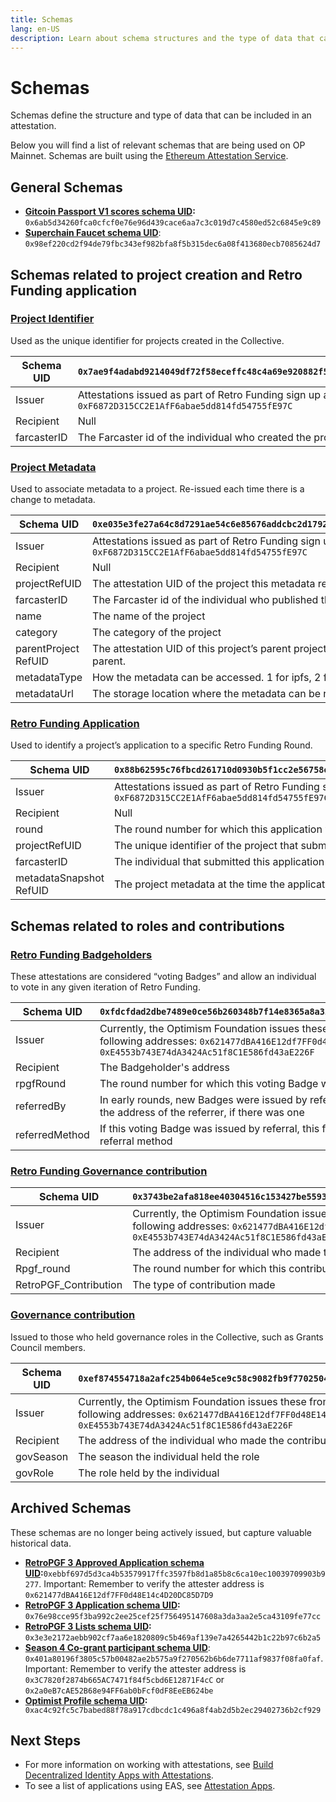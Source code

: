 ```yaml
---
title: Schemas
lang: en-US
description: Learn about schema structures and the type of data that can be included in attestations.
---
```


# Schemas

Schemas define the structure and type of data that can be included in an attestation.

Below you will find a list of relevant schemas that are being used on OP Mainnet. Schemas are built using the [Ethereum Attestation Service](https://docs.attest.sh/docs/welcome).

## General Schemas
*   **[Gitcoin Passport V1 scores schema UID](https://optimism.easscan.org/schema/view/0x6ab5d34260fca0cfcf0e76e96d439cace6aa7c3c019d7c4580ed52c6845e9c89):** `0x6ab5d34260fca0cfcf0e76e96d439cace6aa7c3c019d7c4580ed52c6845e9c89`
*   **[Superchain Faucet schema UID](https://optimism.easscan.org/schema/view/0x98ef220cd2f94de79fbc343ef982bfa8f5b315dec6a08f413680ecb7085624d7)**: `0x98ef220cd2f94de79fbc343ef982bfa8f5b315dec6a08f413680ecb7085624d7`

## Schemas related to project creation and Retro Funding application

### [Project Identifier](https://optimism.easscan.org/schema/view/0x7ae9f4adabd9214049df72f58eceffc48c4a69e920882f5b06a6c69a3157e5bd)

Used as the unique identifier for projects created in the Collective.

|Schema UID |`0x7ae9f4adabd9214049df72f58eceffc48c4a69e920882f5b06a6c69a3157e5bd`|
|-----------|--------------------------------------------------------------------|
|Issuer     |Attestations issued as part of Retro Funding sign up are issued by: `0xF6872D315CC2E1AfF6abae5dd814fd54755fE97C`|
|Recipient  | Null                                                               |
|farcasterID|The Farcaster id of the individual who created the project          |


### [Project Metadata](https://optimism.easscan.org/schema/view/0xe035e3fe27a64c8d7291ae54c6e85676addcbc2d179224fe7fc1f7f05a8c6eac)

Used to associate metadata to a project. Re-issued each time there is a change to metadata.

|Schema UID |`0xe035e3fe27a64c8d7291ae54c6e85676addcbc2d179224fe7fc1f7f05a8c6eac`|
|-----------|--------------------------------------------------------------------|
|Issuer     |Attestations issued as part of Retro Funding sign up are issued by: `0xF6872D315CC2E1AfF6abae5dd814fd54755fE97C`|
|Recipient  | Null                                                               |
|projectRefUID| The attestation UID of the project this metadata relates to      |
|farcasterID|The Farcaster id of the individual who published the project metadata|
|name       |The name of the project                                             |
|category   |The category of the project                                         |
|parentProject RefUID|The attestation UID of this project’s parent project, in case it has a parent.|
|metadataType|How the metadata can be accessed. 1 for ipfs, 2 for http|
|metadataUrl|The storage location where the metadata can be retrieved|


### [Retro Funding Application](https://optimism.easscan.org/schema/view/0x88b62595c76fbcd261710d0930b5f1cc2e56758e155dea537f82bf0baadd9a32)

Used to identify a project’s application to a specific Retro Funding Round.

|Schema UID |`0x88b62595c76fbcd261710d0930b5f1cc2e56758e155dea537f82bf0baadd9a32`|
|-----------|--------------------------------------------------------------------|
|Issuer | Attestations issued as part of Retro Funding sign up are issued by: `0xF6872D315CC2E1AfF6abae5dd814fd54755fE97C`|
|Recipient  |Null                                                                |
|round      |The round number for which this application was submitted           |
|projectRefUID| The unique identifier of the project that submitted this application|
|farcasterID  |The individual that submitted this application on behalf of the project |
|metadataSnapshot RefUID| The project metadata at the time the application was submitted|


## Schemas related to roles and contributions

### [Retro Funding Badgeholders](https://optimism.easscan.org/schema/view/0xfdcfdad2dbe7489e0ce56b260348b7f14e8365a8a325aef9834818c00d46b31b)

These attestations are considered “voting Badges” and allow an individual to vote in any given iteration of Retro Funding.

|Schema UID|`0xfdcfdad2dbe7489e0ce56b260348b7f14e8365a8a325aef9834818c00d46b31b`|
|----------|--------------------------------------------------------------------|
|Issuer    |Currently, the Optimism Foundation issues these from one of the following addresses: `0x621477dBA416E12df7FF0d48E14c4D20DC85D7D9` or `0xE4553b743E74dA3424Ac51f8C1E586fd43aE226F`|
|Recipient |The Badgeholder's address                                           |
|rpgfRound |The round number for which this voting Badge was valid              |
|referredBy|In early rounds, new Badges were issued by referral. This field captures the address of the referrer, if there was one|
|referredMethod|If this voting Badge was issued by referral, this field captures the referral method|


### [Retro Funding Governance contribution](https://optimism.easscan.org/schema/view/0x3743be2afa818ee40304516c153427be55931f238d961af5d98653a93192cdb3)

|Schema UID|`0x3743be2afa818ee40304516c153427be55931f238d961af5d98653a93192cdb3`|
|----------|--------------------------------------------------------------------|
|Issuer    |Currently, the Optimism Foundation issues these from one of the following addresses: `0x621477dBA416E12df7FF0d48E14c4D20DC85D7D9` or `0xE4553b743E74dA3424Ac51f8C1E586fd43aE226F`|
|Recipient |The address of the individual who made the contribution             |
|Rpgf_round|The round number for which this contribution was made               |
|RetroPGF_Contribution|The type of contribution made                            |

### [Governance contribution](https://optimism.easscan.org/schema/view/0xef874554718a2afc254b064e5ce9c58c9082fb9f770250499bf406fc112bd315)

Issued to those who held governance roles in the Collective, such as Grants Council members.

|Schema UID|`0xef874554718a2afc254b064e5ce9c58c9082fb9f770250499bf406fc112bd315`|
|----------|--------------------------------------------------------------------|
|Issuer    |Currently, the Optimism Foundation issues these from one of the following addresses: `0x621477dBA416E12df7FF0d48E14c4D20DC85D7D9` or `0xE4553b743E74dA3424Ac51f8C1E586fd43aE226F`|
|Recipient |The address of the individual who made the contribution             |
|govSeason |The season the individual held the role                             |
|govRole   |The role held by the individual                                     |

## Archived Schemas
These schemas are no longer being actively issued, but capture valuable historical data.

*   **[RetroPGF 3 Approved Application schema UID](https://optimism.easscan.org/schema/view/0xebbf697d5d3ca4b53579917ffc3597fb8d1a85b8c6ca10ec10039709903b9277):**`0xebbf697d5d3ca4b53579917ffc3597fb8d1a85b8c6ca10ec10039709903b9277`. Important: Remember to verify the attester address is `0x621477dBA416E12df7FF0d48E14c4D20DC85D7D9`
*   **[RetroPGF 3 Application schema UID](https://optimism.easscan.org/schema/view/0x76e98cce95f3ba992c2ee25cef25f756495147608a3da3aa2e5ca43109fe77cc):** `0x76e98cce95f3ba992c2ee25cef25f756495147608a3da3aa2e5ca43109fe77cc`
*   **[RetroPGF 3 Lists schema UID](https://optimism.easscan.org/schema/view/0x3e3e2172aebb902cf7aa6e1820809c5b469af139e7a4265442b1c22b97c6b2a5):** `0x3e3e2172aebb902cf7aa6e1820809c5b469af139e7a4265442b1c22b97c6b2a5`
*   **[Season 4 Co-grant participant schema UID](https://optimism.easscan.org/schema/view/0x401a80196f3805c57b00482ae2b575a9f270562b6b6de7711af9837f08fa0faf)**: `0x401a80196f3805c57b00482ae2b575a9f270562b6b6de7711af9837f08fa0faf`. Important: Remember to verify the attester address is `0x3C7820f2874b665AC7471f84f5cbd6E12871F4cC` or `0x2a0eB7cAE52B68e94FF6ab0bFcf0dF8EeEB624be`
*   **[Optimist Profile schema UID](https://optimism.easscan.org/schema/view/0xac4c92fc5c7babed88f78a917cdbcdc1c496a8f4ab2d5b2ec29402736b2cf929):**  `​​0xac4c92fc5c7babed88f78a917cdbcdc1c496a8f4ab2d5b2ec29402736b2cf929`

## Next Steps

*   For more information on working with attestations, see [Build Decentralized Identity Apps with Attestations](/chain/identity/about-attestations).
*   To see a list of applications using EAS, see [Attestation Apps](/chain/identity/applications).
